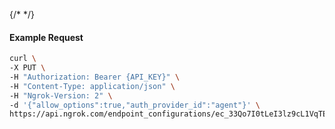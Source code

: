 {/* <!-- Code generated for API Clients. DO NOT EDIT. --> */}

#### Example Request
```bash
curl \
-X PUT \
-H "Authorization: Bearer {API_KEY}" \
-H "Content-Type: application/json" \
-H "Ngrok-Version: 2" \
-d '{"allow_options":true,"auth_provider_id":"agent"}' \
https://api.ngrok.com/endpoint_configurations/ec_33Qo7I0tLeI3lz9cL1VqTE9eg9K/basic_auth
```